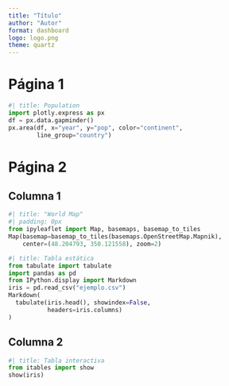 ```yaml
---
title: "Título"
author: "Autor"
format: dashboard
logo: logo.png
theme: quartz
---
```


# Página 1

```python
#| title: Population
import plotly.express as px
df = px.data.gapminder()
px.area(df, x="year", y="pop", color="continent", 
        line_group="country")
```

# Página 2 {orientation="columns"}

## Columna 1

```python
#| title: "World Map"
#| padding: 0px
from ipyleaflet import Map, basemaps, basemap_to_tiles
Map(basemap=basemap_to_tiles(basemaps.OpenStreetMap.Mapnik),
    center=(48.204793, 350.121558), zoom=2)
```

```python
#| title: Tabla estática
from tabulate import tabulate
import pandas as pd
from IPython.display import Markdown
iris = pd.read_csv("ejemplo.csv")
Markdown(
  tabulate(iris.head(), showindex=False, 
           headers=iris.columns)
)
```

## Columna 2

```python
#| title: Tabla interactiva
from itables import show
show(iris)
```

